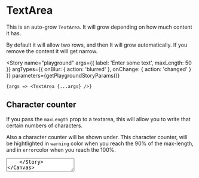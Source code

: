 
<Meta title="Components/TextArea" component={TextArea} />

# TextArea

This is an auto-grow `TextArea`. It will grow depending on how much content it has.

By default it will allow two rows, and then It will grow automatically. If you remove the content it will get narrow.

<Story
	name="playground"
	args={{ label: 'Enter some text', maxLength: 50 }}
	argTypes={{
		onBlur: { action: 'blurred' },
		onChange: { action: 'changed' }
	}}
	parameters={getPlaygroundStoryParams()}
>
	{args => <TextArea {...args} />}
</Story>

## Character counter

If you pass the `maxLength` prop to a textarea, this will allow you to write that certain numbers of characters.

Also a character counter will be shown under. This character counter, will be hightlighted in `warning` color when you reach the 90% of the max-length, and in `error`color when you reach the 100%.

<Canvas>
	<Story name="character counter" parameters={getFixedStoryParams()}>
		<TextArea maxLength="40" placeholder="Enter some text" title="custom size" />
	</Story>
</Canvas>

## States

<Canvas>
	<Story name="default" parameters={getFixedStoryParams()}>
		<TextArea placeholder="Enter some text" title="default" />
	</Story>
	<Story name="disabled" parameters={getFixedStoryParams()}>
		<TextArea isDisabled placeholder="Enter some text" title="disabled" />
	</Story>
	<Story name="error" parameters={getFixedStoryParams()}>
		<TextArea isError placeholder="Enter some text" title="error" />
	</Story>
	<Story name="success" parameters={getFixedStoryParams()}>
		<TextArea isSuccess placeholder="Enter some text" title="success" />
	</Story>
</Canvas>

## Custom Size

You can get a custom fixed size providing either the `size`, `height` or `width` prop.

<Canvas>
	<Story name="custom size" parameters={getFixedStoryParams()}>
		<TextArea size="250px" placeholder="Enter some text" title="custom size" />
	</Story>
</Canvas>

## Labels and placeholders

You can pass a label using the `label` prop and a placeholder using the `placeholder` prop.

Labels can be positioned inside or outside the input element using the `labelPosition` prop:

#### With label inside:

<Canvas>
	<Story name="with label inside" parameters={getFixedStoryParams()}>
		<TextArea label="Description" labelPosition="inside" />
	</Story>
</Canvas>

#### With label outside:

<Canvas>
	<Story name="with label outside" parameters={getFixedStoryParams()}>
		<TextArea label="Description" labelPosition="outside" />
	</Story>
</Canvas>

#### With placeholder:

<Canvas>
	<Story name="with placeholder" parameters={getFixedStoryParams()}>
		<TextArea label="Description" placeholder="Enter text" />
	</Story>
</Canvas>

## Helper text and counter

#### With helper text:

A helper text under the input can be shown using the `helperText` prop.

<Canvas>
	<Story name="with helper text" parameters={getFixedStoryParams()}>
		<TextArea helperText="You can type unlimited characters" label="Description" />
	</Story>
</Canvas>

#### With characters counter:

Also the number of characters can be limited using the `maxLength` prop:

<Canvas>
	<Story name="with counter" parameters={getFixedStoryParams()}>
		<TextArea helperText="Type up to 20 characters" label="Description" maxLength={20} />
	</Story>
</Canvas>

# TextArea API

<ArgsTable of={TextArea} />
